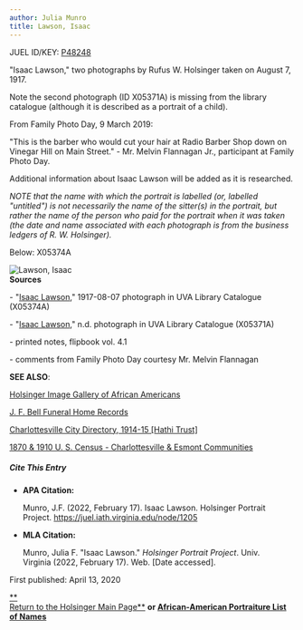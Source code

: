 ```yaml
---
author: Julia Munro
title: Lawson, Isaac
---
```

JUEL ID/KEY: [P48248](http://juel.iath.virginia.edu/public_person?person=48248 "P48248")

"Isaac Lawson," two photographs by Rufus W. Holsinger taken on August 7, 1917.

Note the second photograph (ID X05371A) is missing from the library catalogue (although it is described as a portrait of a child). 

From Family Photo Day, 9 March 2019: 

"This is the barber who would cut your hair at Radio Barber Shop down on Vinegar Hill on Main Street." - Mr. Melvin Flannagan Jr., participant at Family Photo Day.  

Additional information about Isaac Lawson will be added as it is researched.

_NOTE that the name with which the portrait is labelled (or, labelled "untitled") is not necessarily the name of the sitter(s) in the portrait, but rather the name of the person who paid for the portrait when it was taken (the date and name associated with each photograph is from the business ledgers of R. W. Holsinger)._

Below: X05374A

![Lawson, Isaac](https://iiif.lib.virginia.edu/iiif/uva-lib:1048322/full/1000,1337/0/default.jpg "Lawson, Isaac")   
**Sources**

\- "[Isaac Lawson](http://search.lib.virginia.edu/catalog/uva-lib:1048322#?c=0&m=0&s=0&cv=0&xywh=-433%2C808%2C3481%2C2581 "Lawson, Isaac")," 1917-08-07 photograph in UVA Library Catalogue (X05374A) 

\- "[Isaac Lawson](https://search.lib.virginia.edu/catalog/uva-lib:1048321#?c=0&m=0&s=0&cv=0&xywh=-17%2C-18%2C899%2C666 "Lawson, Isaac")," n.d. photograph in UVA Library Catalogue (X05371A)

\- printed notes, flipbook vol. 4.1  

\- comments from Family Photo Day courtesy Mr. Melvin Flannagan 

**SEE ALSO**:

[Holsinger Image Gallery of African Americans](http://rwholsingerphotos.org/images.php "Holsinger Image Gallery of African Americans")

[J. F. Bell Funeral Home Records](http://www2.vcdh.virginia.edu/afam/raceandplace/perl_scripts/funeral_search.html "J. F. Bell Funeral Home Database")

[Charlottesville City Directory, 1914-15 \[Hathi Trust\]](https://catalog.hathitrust.org/Record/101954103 "Charlottesville City Directory, 1914-15") 

[1870 & 1910 U. S. Census - Charlottesville & Esmont Communities](http://www2.vcdh.virginia.edu/afam/raceandplace/census/search_both.html "1870 & 1910 U. S. Census: Charlottesville and Esmont Communities")

##### **Cite This Entry**

*   **APA Citation:**
    
    Munro, J.F. (2022, February 17). Isaac Lawson. Holsinger Portrait Project. https://juel.iath.virginia.edu/node/1205
    
*   **MLA Citation:**
    
    Munro, Julia F. "Isaac Lawson." _Holsinger Portrait Project_. Univ. Virginia (2022, February 17). Web. \[Date accessed\].
    

  
First published: April 13, 2020     

[**  
Return to the Holsinger Main Page**](http://juel.iath.virginia.edu/node/980) **or [African-American Portraiture List of Names](http://juel.iath.virginia.edu/node/996)**